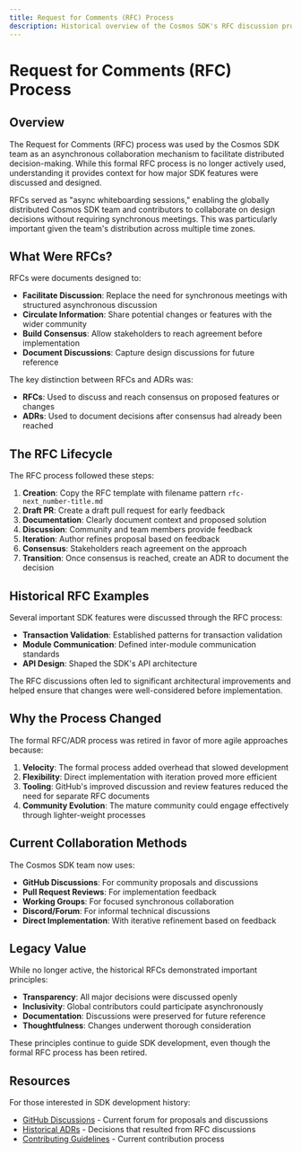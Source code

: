 ```yaml
---
title: Request for Comments (RFC) Process
description: Historical overview of the Cosmos SDK's RFC discussion process
---
```


# Request for Comments (RFC) Process

## Overview

The Request for Comments (RFC) process was used by the Cosmos SDK team as an asynchronous collaboration mechanism to facilitate distributed decision-making. While this formal RFC process is no longer actively used, understanding it provides context for how major SDK features were discussed and designed.

RFCs served as "async whiteboarding sessions," enabling the globally distributed Cosmos SDK team and contributors to collaborate on design decisions without requiring synchronous meetings. This was particularly important given the team's distribution across multiple time zones.

## What Were RFCs?

RFCs were documents designed to:
- **Facilitate Discussion**: Replace the need for synchronous meetings with structured asynchronous discussion
- **Circulate Information**: Share potential changes or features with the wider community
- **Build Consensus**: Allow stakeholders to reach agreement before implementation
- **Document Discussions**: Capture design discussions for future reference

The key distinction between RFCs and ADRs was:
- **RFCs**: Used to discuss and reach consensus on proposed features or changes
- **ADRs**: Used to document decisions after consensus had already been reached

## The RFC Lifecycle

The RFC process followed these steps:

1. **Creation**: Copy the RFC template with filename pattern `rfc-next_number-title.md`
2. **Draft PR**: Create a draft pull request for early feedback
3. **Documentation**: Clearly document context and proposed solution
4. **Discussion**: Community and team members provide feedback
5. **Iteration**: Author refines proposal based on feedback
6. **Consensus**: Stakeholders reach agreement on the approach
7. **Transition**: Once consensus is reached, create an ADR to document the decision

## Historical RFC Examples

Several important SDK features were discussed through the RFC process:

- **Transaction Validation**: Established patterns for transaction validation
- **Module Communication**: Defined inter-module communication standards
- **API Design**: Shaped the SDK's API architecture

The RFC discussions often led to significant architectural improvements and helped ensure that changes were well-considered before implementation.

## Why the Process Changed

The formal RFC/ADR process was retired in favor of more agile approaches because:

1. **Velocity**: The formal process added overhead that slowed development
2. **Flexibility**: Direct implementation with iteration proved more efficient
3. **Tooling**: GitHub's improved discussion and review features reduced the need for separate RFC documents
4. **Community Evolution**: The mature community could engage effectively through lighter-weight processes

## Current Collaboration Methods

The Cosmos SDK team now uses:

- **GitHub Discussions**: For community proposals and discussions
- **Pull Request Reviews**: For implementation feedback
- **Working Groups**: For focused synchronous collaboration
- **Discord/Forum**: For informal technical discussions
- **Direct Implementation**: With iterative refinement based on feedback

## Legacy Value

While no longer active, the historical RFCs demonstrated important principles:

- **Transparency**: All major decisions were discussed openly
- **Inclusivity**: Global contributors could participate asynchronously
- **Documentation**: Discussions were preserved for future reference
- **Thoughtfulness**: Changes underwent thorough consideration

These principles continue to guide SDK development, even though the formal RFC process has been retired.

## Resources

For those interested in SDK development history:
- [GitHub Discussions](https://github.com/cosmos/cosmos-sdk/discussions) - Current forum for proposals and discussions
- [Historical ADRs](/docs/sdk/next/documentation/legacy/adr-overview) - Decisions that resulted from RFC discussions
- [Contributing Guidelines](https://github.com/cosmos/cosmos-sdk/blob/main/CONTRIBUTING.md) - Current contribution process